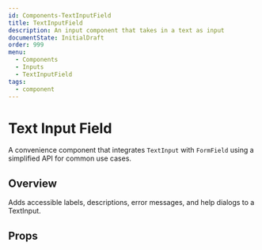 ```yaml
---
id: Components-TextInputField
title: TextInputField
description: An input component that takes in a text as input
documentState: InitialDraft
order: 999
menu:
  - Components
  - Inputs
  - TextInputField
tags:
  - component
---
```


# Text Input Field

A convenience component that integrates `TextInput` with `FormField` using a simplified API for common use cases.

## Overview

Adds accessible labels, descriptions, error messages, and help dialogs to a TextInput.


## Props

<PropsTable id="TextInputField" />

